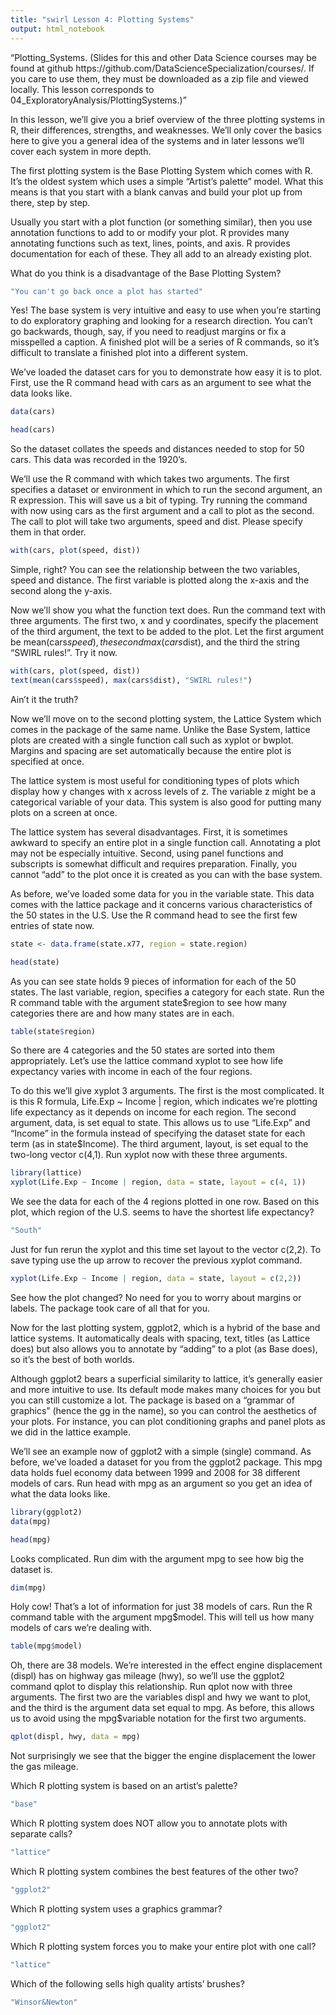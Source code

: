 ```yaml
---
title: "swirl Lesson 4: Plotting Systems"
output: html_notebook
---
```


"Plotting_Systems. (Slides for this and other Data Science courses may be found at github https://github.com/DataScienceSpecialization/courses/. If you care to use them, they must be downloaded as a zip file and viewed locally. This lesson corresponds to 04_ExploratoryAnalysis/PlottingSystems.)"

In this lesson, we'll give you a brief overview of the three plotting systems in R, their differences, strengths, and weaknesses. We'll only cover the basics here to give you a general idea of the systems and in later lessons we'll cover each system in more depth.

The first plotting system is the Base Plotting System which comes with R. It's the oldest system which uses a simple "Artist's palette" model. What this means is that you start with a blank canvas and build your plot up from there, step by step. 

Usually you start with a plot function (or something similar), then you use annotation functions to add to or modify your plot. R provides many annotating functions such as text, lines, points, and axis. R provides documentation for each of these. They all add to an already existing plot. 

What do you think is a disadvantage of the Base Plotting System?

```r
"You can't go back once a plot has started"
```

Yes! The base system is very intuitive and easy to use when you're starting to do exploratory graphing and looking for a research direction. You can't go backwards, though, say, if you need to readjust margins or fix a misspelled a caption. A finished plot will be a series of R commands, so it's difficult to translate a finished plot into a different system.

We've loaded the dataset cars for you to demonstrate how easy it is to plot. First, use the R command head with cars as an argument to see what the data looks like.

```r
data(cars)
```

```r
head(cars)
```

So the dataset collates the speeds and distances needed to stop for 50 cars. This data was recorded in the 1920's.

We'll use the R command with which takes two arguments. The first  specifies a dataset or environment in which to run the second argument, an R expression. This will save us a bit of typing. Try running the command with now using cars as the first argument and a call to plot as the second. The call to plot will take two arguments, speed and dist. Please specify them in that order.    

```r
with(cars, plot(speed, dist))
```

Simple, right? You can see the relationship between the two variables, speed and distance. The first variable is plotted along the x-axis and the second along the y-axis.

Now we'll show you what the function text does. Run the command text with three arguments. The first two, x and y coordinates, specify the placement of the third argument, the text to be added to the plot. Let the first argument be mean(cars$speed), the second max(cars$dist), and the third the string "SWIRL rules!". Try it now.  

```r
with(cars, plot(speed, dist))
text(mean(cars$speed), max(cars$dist), "SWIRL rules!")
```

Ain't it the truth?

Now we'll move on to the second plotting system, the Lattice System which comes in the package of the same name. Unlike the Base System, lattice plots are created with a single function call such as xyplot or bwplot. Margins and spacing are set automatically because the entire plot is specified at once.  

The lattice system is most useful for conditioning types of plots which display how y changes with x across levels of z. The variable z might be a categorical variable of your data. This system is also good for putting many plots on a screen at once.

The lattice system has several disadvantages. First, it is sometimes awkward to specify an entire plot in a single function call. Annotating a plot may not be especially intuitive. Second, using panel functions and subscripts is somewhat difficult  and requires preparation. Finally, you cannot "add" to the plot once it is created as you can with the base system.

As before, we've loaded some data for you in the variable state. This data comes with the lattice package and it concerns various characteristics of the 50 states in the U.S. Use the R command head to see the first few entries of  state now. 
  
```r
state <- data.frame(state.x77, region = state.region)
```

```r
head(state)
```

As you can see state holds 9 pieces of information for each of the 50 states. The last variable, region, specifies a category for each state. Run the R command table with the argument state$region to see how many categories there are and how many states are in each.

```r
table(state$region)
```

So there are 4 categories and the 50 states are sorted into them appropriately. Let's use the lattice command xyplot to see how life expectancy varies with income in each of the four regions. 

To do this we'll give xyplot 3 arguments. The first is the most complicated. It is this  R formula,  Life.Exp ~ Income | region, which indicates we're plotting life expectancy as it depends on income for each region. The second argument, data, is set equal to state. This allows us to use "Life.Exp" and "Income" in the formula instead of specifying the dataset state for each term (as in state$Income). The third argument, layout, is set equal to the two-long vector c(4,1). Run xyplot now with these three arguments.

```r
library(lattice) 
xyplot(Life.Exp ~ Income | region, data = state, layout = c(4, 1))
```

We see the data for each of the 4 regions plotted in one row. Based on this plot, which region of the U.S. seems to have the shortest life expectancy?

```r
"South"
```

Just for fun rerun the xyplot and this time set layout to the vector c(2,2). To save typing use the up arrow to recover the previous xyplot command.

```r
xyplot(Life.Exp ~ Income | region, data = state, layout = c(2,2))
```

See how the plot changed? No need for you to worry about margins or labels. The package took care of all that for you.

Now for the last plotting system, ggplot2, which is a hybrid of the base and lattice systems. It automatically deals with spacing, text, titles (as Lattice does) but also allows you to annotate by "adding" to a plot (as Base does), so it's the best of both worlds. 

Although ggplot2 bears a superficial similarity to lattice, it's generally easier and more intuitive to use. Its default mode makes many choices for you but you can still customize a lot. The package is based on a "grammar of graphics" (hence the gg in the name), so you can control the aesthetics of your plots. For instance, you can plot conditioning graphs and panel plots as we did in the lattice example.

We'll see an example now of ggplot2 with a simple (single) command. As before, we've loaded a dataset for you from the ggplot2 package. This mpg data holds fuel economy data between 1999 and 2008 for 38 different models of cars. Run head with mpg as an argument so you get an idea of what the data looks like.

```r
library(ggplot2)
data(mpg)
```

```r
head(mpg)
```

Looks complicated. Run dim with the argument mpg to see how big the dataset is.

```r
dim(mpg)
```

Holy cow! That's a lot of information for just 38 models of cars. Run the R command table with the argument mpg$model. This will tell us how many models of cars we're dealing with. 

```r
table(mpg$model)
```

Oh, there are 38 models. We're interested in the effect engine displacement (displ) has on highway gas mileage (hwy), so we'll use the ggplot2 command qplot to display this relationship. Run qplot now with three arguments. The first two are the variables displ and hwy we want to plot, and the third is the argument data set equal to mpg. As before, this allows us to avoid using the mpg$variable notation for the first two arguments.

```r
qplot(displ, hwy, data = mpg)
```

Not surprisingly we see that the bigger the engine displacement the lower the gas mileage.

Which R plotting system is based on an artist's palette?

```r
"base"
```

Which R plotting system does NOT allow you to annotate plots with separate calls?

```r
"lattice"
```

Which R plotting system combines the best features of the other two?

```r
"ggplot2"
```

Which R plotting system uses a graphics grammar?

```r
"ggplot2"
```

Which R plotting system forces you to make your entire plot with one call?

```r
"lattice"
```

Which of the following sells high quality artists' brushes?

```r
"Winsor&Newton"
```
